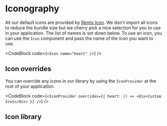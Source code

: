 
# Iconography

All our default icons are provided by [Remix Icon](https://remixicon.com/). We
don't import all icons to reduce the bundle size but we cherry pick a nice
selection for you to use in your application. The list of names is set down
below. To use an icon, you can use the `Icon` component and pass the name of
the icon you want to use.

<CodeBlock code={`<Icon name="heart" />`} />

## Icon overrides

You can override any icons in our library by using the `IconProvider` at the root of your application.

<CodeBlock
  code={`<IconProvider overrides={{ heart: () => <div>Custom Icon</div> }} />`}
/>

## Icon library

<IconLibrary />
